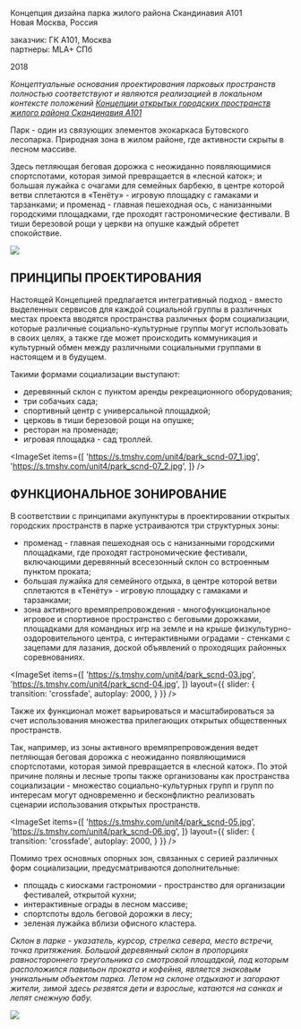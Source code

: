 

<Title>ПАРК : : ЖИЛОЙ РАЙОН СКАНДИНАВИЯ</Title>


Концепция дизайна парка жилого района Скандинавия А101<br/>
Новая Москва, Россия

заказчик: ГК А101, Москва<br/>
партнеры: MLA+ СПб

2018


_Концептуальные основания проектирования парковых пространств полностью соответствуют и являются
реализацией в локальном контексте положений
[Концепции открытых городских пространств жилого района Скандинавия А101](/scnd-gb)_

Парк - один из связующих элементов экокаркаса Бутовского лесопарка.
Природная зона в жилом районе, где активности скрыты в лесном массиве.

Здесь петляющая беговая дорожка с неожиданно появляющимися спортспотами, которая зимой превращается
в «лесной каток»; и большая лужайка с очагами для семейных барбекю,
в центре которой ветви сплетаются в «Тенёту» - игровую площадку с гамаками и тарзанками;
и променад - главная пешеходная ось, с нанизанными городскими площадками,
где проходят гастрономические фестивали.
В тиши березовой рощи у церкви на опушке каждый обретет спокойствие.

<Image src='https://s.tmshv.com/unit4/park_scnd-park.jpg'/>


## ПРИНЦИПЫ ПРОЕКТИРОВАНИЯ

Настоящей Концепцией предлагается интегративный подход - вместо выделенных сервисов
для каждой социальной группы в различных местах проекта вводятся
пространства различных форм социализации, которые различные социально-культурные группы
могут использовать в своих целях, а также где может происходить коммуникация и культурный обмен
между различными социальными группами в настоящем и в будущем.

Такими формами социализации выступают:
- деревянный склон с пунктом аренды рекреационного оборудования;
- три собачьих сада;
- спортивный центр с универсальной площадкой;
- церковь в тиши березовой рощи на опушке;
- ресторан на променаде;
- игровая площадка - сад троллей.

<ImageSet
    items={[
        'https://s.tmshv.com/unit4/park_scnd-07_1.jpg',
        'https://s.tmshv.com/unit4/park_scnd-07_2.jpg',
    ]}
/>


## ФУНКЦИОНАЛЬНОЕ ЗОНИРОВАНИЕ

В соответствии с принципами акупунктуры в проектировании открытых городских пространств
в парке устраиваются три структурных зоны:
- променад - главная пешеходная ось с нанизанными городскими площадками,
  где проходят гастрономические фестивали, включающими деревянный всесезонный склон
  со встроенным пунктом проката;
- большая лужайка для семейного отдыха, в центре которой ветви сплетаются
  в «Тенёту» - игровую площадку с гамаками и тарзанками;
- зона активного времяпрепровождения - многофункциональное игровое и спортивное пространство
  с беговыми дорожками, площадками для командных игр на земле и
  на крыше физкультурно-оздоровительного центра,
  с интерактивными оградами - стенками с зацепами для лазания,
  доской объявлений о проходящих районных соревнованиях.

<ImageSet
    items={[
        'https://s.tmshv.com/unit4/park_scnd-03.jpg',
        'https://s.tmshv.com/unit4/park_scnd-04.jpg',
    ]}
    layout={{
        slider: {
            transition: 'crossfade',
            autoplay: 2000,
        }
    }}
/>

Также их функционал может варьироваться и масштабироваться за счет использования
множества прилегающих открытых общественных пространств.

Так, например, из зоны активного времяпрепровождения ведет петляющая беговая дорожка
с неожиданно появляющимися спортспотами, которая зимой превращается в «лесной каток».
По этой причине поляны и лесные тропы также организованы как пространства социализации - множество
социально-культурных групп и групп по интересам могут одновременно и бесконфликтно реализовать
сценарии использования открытых пространств.

<ImageSet
    items={[
        'https://s.tmshv.com/unit4/park_scnd-05.jpg',
        'https://s.tmshv.com/unit4/park_scnd-06.jpg',
    ]}
    layout={{
        slider: {
            transition: 'crossfade',
            autoplay: 2000,
        }
    }}
/>

Помимо трех основных опорных зон, связанных с серией различных форм социализации, предусматриваются
дополнительные:
- площадь с киосками гастрономии - пространство для организации фестивалей, открытой кухни;
- интерактивные ограды в лесном массиве;
- спортспоты вдоль беговой дорожки в лесу;
- зеленая лужайка вблизи офисного кластера.

*Склон в парке - указатель, курсор, стрелка севера, место встречи, точка притяжения.
Большой деревянный склон в пропорциях равностороннего треугольника со смотровой площадкой,
под которым расположился павильон проката и кофейня, является знаковым уникальным объектом парка.
Летом на склоне отдыхают и загорают жители, зимой здесь резвятся дети и взрослые,
катаются на санках и лепят снежную бабу.*

<Image src='https://s.tmshv.com/unit4/park_scnd-02.jpg'/>
